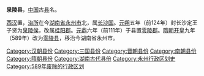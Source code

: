 '''泉陵县'''，[[中国|中国]]古[[县|县]]名。

[[西汉|西汉]]置，[[治所|治所]]在今[[湖南省|湖南省]][[永州市|永州市]]北，属[[长沙国|长沙国]]。[[元朔|元朔]]五年（前124年）封长沙定王子贤为[[泉陵侯|泉陵侯]]，改属[[桂阳郡|桂阳郡]]。[[元鼎|元鼎]]六年（前111年）于县置[[零陵郡|零陵郡]]。[[隋朝|隋朝]][[开皇|开皇]]九年（589年）改为[[零陵县|零陵县]]，移治今湖南省永州市。

[[Category:汉朝县份|Category:汉朝县份]]
[[Category:三国县份|Category:三国县份]]
[[Category:晋朝县份|Category:晋朝县份]]
[[Category:南朝县份|Category:南朝县份]]
[[Category:隋朝县份|Category:隋朝县份]]
[[Category:湖南古代县份|Category:湖南古代县份]]
[[Category:永州行政区划史|Category:永州行政区划史]]
[[Category:589年废除的行政区划|Category:589年废除的行政区划]]